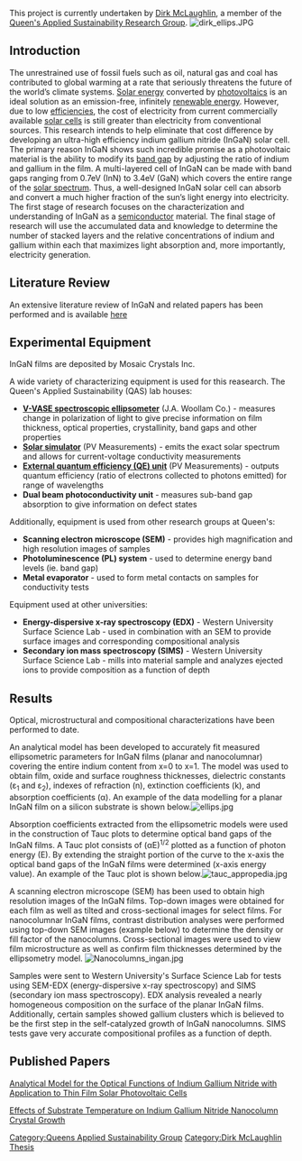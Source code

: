 {{QASpage}}

This project is currently undertaken by [[User:D._McLaughlin|Dirk McLaughlin]], a member of the [[Queens_Applied_Sustainability_Group|Queen's Applied Sustainability Research Group]].
[[Image:dirk_ellips.JPG|thumb|right]]  

==Introduction==

The unrestrained use of fossil fuels such as oil, natural gas and coal has contributed to global warming at a rate that seriously threatens the future of the world’s climate systems. [[Solar energy]] converted by [[photovoltaics]] is an ideal solution as an emission-free, infinitely [[renewable energy]]. However, due to low [[efficiency|efficiencies]], the cost of electricity from current commercially available [[solar cell|solar cells]] is still greater than electricity from conventional sources. This research intends to help eliminate that cost difference by developing an ultra-high efficiency indium gallium nitride (InGaN) solar cell. The primary reason InGaN shows such incredible promise as a photovoltaic material is the ability to modify its [http://en.wikipedia.org/wiki/Band_gap band gap] by adjusting the ratio of indium and gallium in the film. A multi-layered cell of InGaN can be made with band gaps ranging from 0.7eV (InN) to 3.4eV (GaN) which covers the entire range of the [http://en.wikipedia.org/wiki/Solar_spectrum solar spectrum]. Thus, a well-designed InGaN solar cell can absorb and convert a much higher fraction of the sun’s light energy into electricity. The first stage of research focuses on the characterization and understanding of InGaN as a [http://en.wikipedia.org/wiki/Semiconductor semiconductor] material. The final stage of research will use the accumulated data and knowledge to determine the number of stacked layers and the relative concentrations of indium and gallium within each that maximizes light absorption and, more importantly, electricity generation.

==Literature Review==

An extensive literature review of InGaN and related papers has been performed and is available [[InGaN_Solar_Cells_Literature_Review|here]]

==Experimental Equipment==

InGaN films are deposited by Mosaic Crystals Inc. 


A wide variety of characterizing equipment is used for this reasearch. The Queen's Applied Sustainability (QAS) lab houses: 

*'''[[QAS_Ellipsometer|V-VASE spectroscopic ellipsometer]]''' (J.A. Woollam Co.) - measures change in polarization of light to give precise information on film thickness, optical properties, crystallinity, band gaps and other properties
*'''[[Solar_Simulator:_QAS|Solar simulator]]''' (PV Measurements) - emits the exact solar spectrum and allows for current-voltage conductivity measurements
*'''[[Quantum Efficiency: QAS|External quantum efficiency (QE) unit]]''' (PV Measurements) - outputs quantum efficiency (ratio of electrons collected to photons emitted) for range of wavelengths
*'''Dual beam photoconductivity unit'''  - measures sub-band gap absorption to give information on defect states


Additionally, equipment is used from other research groups at Queen's:

*'''Scanning electron microscope (SEM)''' - provides high magnification and high resolution images of samples
*'''Photoluminescence (PL) system''' - used to determine energy band levels (ie. band gap)
*'''Metal evaporator''' - used to form metal contacts on samples for conductivity tests


Equipment used at other universities:

*'''Energy-dispersive x-ray spectroscopy (EDX)''' - Western University Surface Science Lab - used in combination with an SEM to provide surface images and corresponding compositional analysis
*'''Secondary ion mass spectroscopy (SIMS)''' - Western University Surface Science Lab - mills into material sample and analyzes ejected ions to provide composition as a function of depth

==Results==

Optical, microstructural and compositional characterizations have been performed to date. 

An analytical model has been developed to accurately fit measured ellipsometric parameters for InGaN films (planar and nanocolumnar) covering the entire indium content from x=0 to x=1. The model was used to obtain film, oxide and surface roughness thicknesses, dielectric constants (ε<sub>1</sub> and ε<sub>2</sub>), indexes of refraction (n), extinction coefficients (k), and absorption coefficients (α). An example of the data modelling for a planar InGaN film on a silicon substrate is shown below.[[Image:ellips.jpg|thumb|center]]

Absorption coefficients extracted from the ellipsometric models were used in the construction of Tauc plots to determine optical band gaps of the InGaN films. A Tauc plot consists of (αE)<sup>1/2</sup> plotted as a function of photon energy (E). By extending the straight portion of the curve to the x-axis the optical band gaps of the InGaN films were determined (x-axis energy value). An example of the Tauc plot is shown below.[[Image:tauc_appropedia.jpg|thumb|center]]

A scanning electron microscope (SEM) has been used to obtain high resolution images of the InGaN films. Top-down images were obtained for each film as well as tilted and cross-sectional images for select films. For nanocolumnar InGaN films, contrast distribution analyses were performed using top-down SEM images (example below) to determine the density or fill factor of the nanocolumns. Cross-sectional images were used to view film microstructure as well as confirm film thicknesses determined by the ellipsometry model. [[Image:Nanocolumns_ingan.jpg|thumb|center]]

Samples were sent to Western University's Surface Science Lab for tests using SEM-EDX (energy-dispersive x-ray spectroscopy) and SIMS (secondary ion mass spectroscopy). EDX analysis revealed a nearly homogeneous composition on the surface of the planar InGaN films. Additionally, certain samples showed gallium clusters which is believed to be the first step in the self-catalyzed growth of InGaN nanocolumns. SIMS tests gave very accurate compositional profiles as a function of depth.

==Published Papers==

[[Analytical Model for the Optical Functions of Indium Gallium Nitride with Application to Thin Film Solar Photovoltaic Cells]]

[[Effects of Substrate Temperature on Indium Gallium Nitride Nanocolumn Crystal Growth]]

[[Category:Queens Applied Sustainability Group]]
[[Category:Dirk McLaughlin Thesis]]